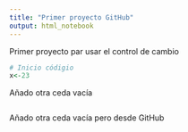 ```yaml
---
title: "Primer proyecto GitHub"
output: html_notebook
---
```


Primer proyecto par usar el control de cambio
```r
# Inicio códigio
x<-23
```

Añado otra ceda vacía
```r

```

Añado otra ceda vacía pero desde GitHub
```r

```

